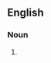 ==English==

===Noun===
{{head|en|noun form|head=[[lunatic]] [[asylum]]s}}

# {{plural of|en|lunatic asylum}}